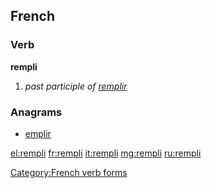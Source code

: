 ==French==

===Verb===
'''rempli'''
# ''past participle of [[remplir]]''

===Anagrams===
* [[emplir#French|emplir]]

[[Category:French verb forms]]

[[el:rempli]]
[[fr:rempli]]
[[it:rempli]]
[[mg:rempli]]
[[ru:rempli]]